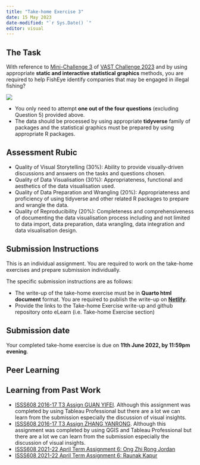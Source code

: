 ```yaml
---
title: "Take-home Exercise 3"
date: 15 May 2023
date-modified: "`r Sys.Date() `"
editor: visual
---
```


## The Task

With reference to [Mini-Challenge 3](https://vast-challenge.github.io/2023/MC3.html) of [VAST Challenge 2023](https://vast-challenge.github.io/2023/index.html) and by using appropriate **static and interactive statistical graphics** methods, you are required to help FishEye identify companies that may be engaged in illegal fishing? 

![](img/mc3.jpg)

::: callout-important
-   You only need to attempt **one out of the four questions** (excluding Question 5) provided above.
-   The data should be processed by using appropriate **tidyverse** family of packages and the statistical graphics must be prepared by using appropriate R packages.
:::

## Assessment Rubic

- Quality of Visual Storytelling (30%): Ability to provide visually-driven discussions and answers on the tasks and questions chosen.
- Quality of Data Visualisation (30%): Appropriateness, functional and aesthetics of the data visualisation used. 
- Quality of Data Preparation and Wrangling (20%): Appropriateness and proficiency of using tidyverse and other related R packages to prepare and wrangle the data.
- Quality of Reproducibility (20%): Completeness and comprehensiveness of documenting the data visualisation process including and not limited to data import, data preparation, data wrangling, data integration and data visualisation design.

## Submission Instructions

This is an individual assignment. You are required to work on the take-home exercises and prepare submission individually.

::: callout-important
The specific submission instructions are as follows:

-   The write-up of the take-home exercise must be in **Quarto html document** format. You are required to publish the write-up on [**Netlify**](https://www.netlify.com/).
-   Provide the links to the Take-home Exercise write-up and github repository onto eLearn (i.e. Take-home Exercise section)
:::

## Submission date

Your completed take-home exercise is due on **11th June 2022, by 11:59pm evening**.

## Peer Learning

## Learning from Past Work

- [ISSS608 2016-17 T3 Assign GUAN YIFEI](https://wiki.smu.edu.sg/1617t3isss608g1/ISSS608_2016-17_T3_Assign_GUAN_YIFEI).  Although this assignment was completed by using Tableau Professional but there are a lot we can learn from the submission especially the discussion of visual insights.
- [ISSS608 2016-17 T3 Assign ZHANG YANRONG](https://wiki.smu.edu.sg/1617t3isss608g1/ISSS608_2016-17_T3_Assign_ZHANG_YANRONG). Although this assignment was completed by using QGIS and Tableau Professional but there are a lot we can learn from the submission especially the discussion of visual insights.
- [ISSS608 2021-22 April Term Assignment 6: Ong Zhi Rong Jordan](https://isss608-jordan-va.netlify.app/th_ex6/th_ex6.html)
- [ISSS608 2021-22 April Term Assignment 6: Raunak Kapur](https://isss608-raunakkapur.netlify.app/th_ex/the6)